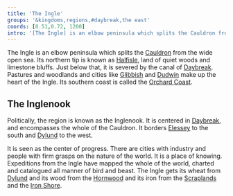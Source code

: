 ```yaml
---
title: 'The Ingle'
groups: '&kingdoms,regions,#daybreak,the east'
coords: [0.51,0.72, 1200]
intro: '[The Ingle] is an elbow peninsula which splits the Cauldron from the wide open sea. Politically, the region is known as the Inglenook. It is centered in Daybreak, and borders Elessey to the south and Dylund to the west.'
---
```


The Ingle is an elbow peninsula which splits the [Cauldron]() from the wide open sea. Its northern tip is known as [Halfisle](), land of quiet woods and limestone bluffs. Just below that, it is severed by the canal of [Daybreak](). Pastures and woodlands and cities like [Glibbish]() and [Dudwin]() make up the heart of the Ingle. Its southern coast is called the [Orchard Coast]().

## The Inglenook

Politically, the region is known as the Inglenook. It is centered in [Daybreak](), and encompasses the whole of the Cauldron. It borders [Elessey]() to the south and [Dylund]() to the west.

It is seen as the center of progress. There are cities with industry and people with firm grasps on the nature of the world. It is a place of knowing. Expeditions from the Ingle have mapped the whole of the world, charted and catalogued all manner of bird and beast. The Ingle gets its wheat from [Dylund]() and its wood from the [Hornwood]() and its iron from the [Scraplands]() and the [Iron Shore]().